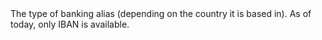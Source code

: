 <ResponseField name="Type" type="string" >    
The type of banking alias (depending on the country it is based in). As of today, only IBAN is available.  
</ResponseField>